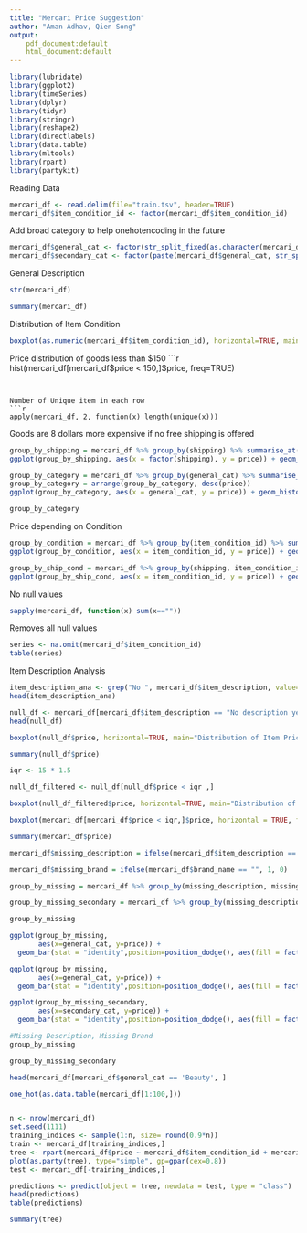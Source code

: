 ---
title: "Mercari Price Suggestion"
author: "Aman Adhav, Qien Song"
output:
    pdf_document:default
    html_document:default
---


```{r}
library(lubridate)
library(ggplot2)
library(timeSeries)
library(dplyr)
library(tidyr)
library(stringr)
library(reshape2)
library(directlabels)
library(data.table)
library(mltools)
library(rpart)
library(partykit)

```

Reading Data
```{r}
mercari_df <- read.delim(file="train.tsv", header=TRUE)
mercari_df$item_condition_id <- factor(mercari_df$item_condition_id)

```
Add broad category to help onehotencoding in the future
```{r}
mercari_df$general_cat <- factor(str_split_fixed(as.character(mercari_df$category_name), "/", 3)[,1])
mercari_df$secondary_cat <- factor(paste(mercari_df$general_cat, str_split_fixed(as.character(mercari_df$category_name), "/", 3)[,2], sep = '/'))
```

General Description
```{r}
str(mercari_df)
```
```{r}
summary(mercari_df)
```

Distribution of Item Condition
```{r}
boxplot(as.numeric(mercari_df$item_condition_id), horizontal=TRUE, main="Distribution of Item Condition")
```

Price distribution of goods less than $150
```{r}
hist(mercari_df[mercari_df$price < 150,]$price, freq=TRUE)
```


Number of Unique item in each row
```{r}
apply(mercari_df, 2, function(x) length(unique(x)))
```

Goods are 8 dollars more expensive if no free shipping is offered
```{r}
group_by_shipping = mercari_df %>% group_by(shipping) %>% summarise_at(vars(price),funs(mean(.,na.rm=TRUE)))
ggplot(group_by_shipping, aes(x = factor(shipping), y = price)) + geom_histogram(stat = 'identity')

```

```{r}
group_by_category = mercari_df %>% group_by(general_cat) %>% summarise_at(vars(price),funs(mean(.,na.rm=TRUE)))
group_by_category = arrange(group_by_category, desc(price))
ggplot(group_by_category, aes(x = general_cat, y = price)) + geom_histogram(stat = 'identity')
```

```{r}
group_by_category
```
Price depending on Condition
```{r}
group_by_condition = mercari_df %>% group_by(item_condition_id) %>% summarise_at(vars(price),funs(mean(.,na.rm=TRUE)))
ggplot(group_by_condition, aes(x = item_condition_id, y = price)) + geom_histogram(stat = 'identity')
```

```{r}
group_by_ship_cond = mercari_df %>% group_by(shipping, item_condition_id) %>% summarise_at(vars(price),funs(mean(.,na.rm=TRUE)))
ggplot(group_by_ship_cond, aes(x = item_condition_id, y = price)) + geom_bar(stat='identity', position ='dodge', aes(fill = factor(shipping)))
```

No null values

```{r}
sapply(mercari_df, function(x) sum(x==""))
```
Removes all null values
```{r}
series <- na.omit(mercari_df$item_condition_id)
table(series)
```
Item Description Analysis
```{r}
item_description_ana <- grep("No ", mercari_df$item_description, value=TRUE)
head(item_description_ana)
```

```{r}
null_df <- mercari_df[mercari_df$item_description == "No description yet",]
head(null_df)

boxplot(null_df$price, horizontal=TRUE, main="Distribution of Item Price for items without description")

summary(null_df$price)

```

```{r}
iqr <- 15 * 1.5

null_df_filtered <- null_df[null_df$price < iqr ,]

boxplot(null_df_filtered$price, horizontal=TRUE, main="Distribution of Item Price for items without description and without outliers")
```

```{r}
boxplot(mercari_df[mercari_df$price < iqr,]$price, horizontal = TRUE, freq=TRUE)

summary(mercari_df$price)

mercari_df$missing_description = ifelse(mercari_df$item_description == "No description yet", 1, 0)

```

```{r}

mercari_df$missing_brand = ifelse(mercari_df$brand_name == "", 1, 0)

group_by_missing = mercari_df %>% group_by(missing_description, missing_brand, general_cat) %>% summarise_at(vars(price),funs(mean(.,na.rm=TRUE)))

group_by_missing_secondary = mercari_df %>% group_by(missing_description, missing_brand, secondary_cat) %>% summarise_at(vars(price),funs(mean(.,na.rm=TRUE)))

group_by_missing

```

```{r}
ggplot(group_by_missing,
       aes(x=general_cat, y=price)) +
  geom_bar(stat = "identity",position=position_dodge(), aes(fill = factor(missing_brand))) + coord_flip()

ggplot(group_by_missing,
       aes(x=general_cat, y=price)) +
  geom_bar(stat = "identity",position=position_dodge(), aes(fill = factor(missing_description))) + coord_flip()

ggplot(group_by_missing_secondary,
       aes(x=secondary_cat, y=price)) +
  geom_bar(stat = "identity",position=position_dodge(), aes(fill = factor(missing_brand))) + coord_flip()

```
```{r}
#Missing Description, Missing Brand 
group_by_missing
```

```{r}
group_by_missing_secondary
```

```{r}
head(mercari_df[mercari_df$general_cat == 'Beauty', ]
```

```{r}
one_hot(as.data.table(mercari_df[1:100,]))
```

```{r}
```

```{r}
n <- nrow(mercari_df)
set.seed(1111)
training_indices <- sample(1:n, size= round(0.9*n))
train <- mercari_df[training_indices,]
tree <- rpart(mercari_df$price ~ mercari_df$item_condition_id + mercari_df$shipping + mercari_df$missing_description + mercari_df$missing_brand, data = train, method='anova')
plot(as.party(tree), type="simple", gp=gpar(cex=0.8))
test <- mercari_df[-training_indices,]
```

```{r}
predictions <- predict(object = tree, newdata = test, type = "class")
head(predictions)
table(predictions)
```

```{r}
summary(tree)
```

